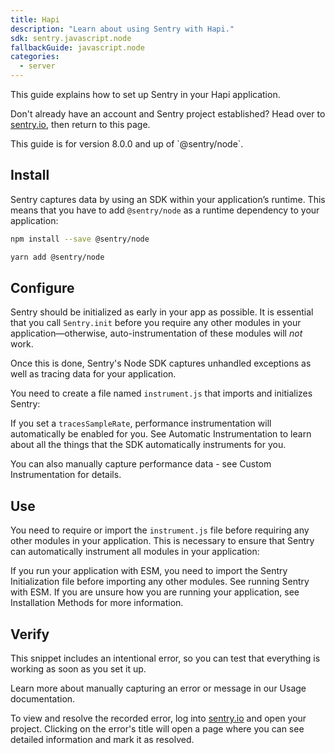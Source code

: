```yaml
---
title: Hapi
description: "Learn about using Sentry with Hapi."
sdk: sentry.javascript.node
fallbackGuide: javascript.node
categories:
  - server
---
```


<PlatformContent includePath="getting-started-primer" />

This guide explains how to set up Sentry in your Hapi application.

Don't already have an account and Sentry project established? Head over to [sentry.io](https://sentry.io/signup/), then return to this page.

<Note>
This guide is for version 8.0.0 and up of `@sentry/node`.
</Note>

## Install

Sentry captures data by using an SDK within your application’s runtime. This means that you have to add `@sentry/node` as a runtime dependency to your application:

```bash {tabTitle:npm}
npm install --save @sentry/node
```

```bash {tabTitle:Yarn}
yarn add @sentry/node
```

## Configure

Sentry should be initialized as early in your app as possible. It is essential that you call `Sentry.init` before you require any other modules in your application—otherwise, auto-instrumentation of these modules will _not_ work.

Once this is done, Sentry's Node SDK captures unhandled exceptions as well as tracing data for your application.

You need to create a file named `instrument.js` that imports and initializes Sentry:

<PlatformContent includePath="getting-started-config" />

If you set a `tracesSampleRate`, performance instrumentation will automatically be enabled for you. See <PlatformLink to="/performance/instrumentation/automatic-instrumentation">Automatic Instrumentation</PlatformLink> to learn about all the things that the SDK automatically instruments for you.

You can also manually capture performance data - see <PlatformLink to="/performance/instrumentation/custom-instrumentation">Custom Instrumentation</PlatformLink> for details.

## Use

You need to require or import the `instrument.js` file before requiring any other modules in your application. This is necessary to ensure that Sentry can automatically instrument all modules in your application:

<PlatformContent includePath="getting-started-use" />

<Alert level="warning" title="Running with ESM">

If you run your application with ESM, you need to import the Sentry Initialization file before importing any other modules. See <PlatformLink to="/install/esm">running Sentry with ESM</PlatformLink>.
If you are unsure how you are running your application, see <PlatformLink to="/install">Installation Methods</PlatformLink> for more information.

</Alert>

<PlatformContent includePath="getting-started-sourcemaps" />

## Verify

This snippet includes an intentional error, so you can test that everything is working as soon as you set it up.

<PlatformContent includePath="getting-started-verify" />

<Note>

Learn more about manually capturing an error or message in our <PlatformLink to="/usage/">Usage documentation</PlatformLink>.

</Note>

To view and resolve the recorded error, log into [sentry.io](https://sentry.io) and open your project. Clicking on the error's title will open a page where you can see detailed information and mark it as resolved.
